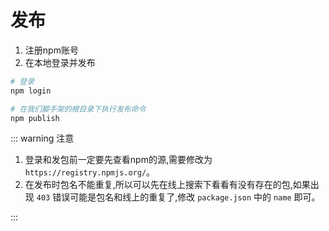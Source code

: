 # 发布

1. 注册npm账号
2. 在本地登录并发布

```sh
# 登录
npm login

# 在我们脚手架的根目录下执行发布命令
npm publish
```

::: warning 注意

1. 登录和发包前一定要先查看npm的源,需要修改为 `https://registry.npmjs.org/`。
2. 在发布时包名不能重复,所以可以先在线上搜索下看看有没有存在的包,如果出现 `403` 错误可能是包名和线上的重复了,修改 `package.json` 中的 `name` 即可。

:::
